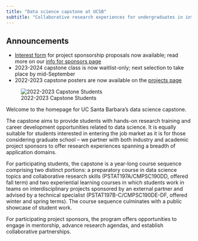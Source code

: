 ```yaml
---
title: "Data science capstone at UCSB"
subtitle: "Collaborative research experiences for undergraduates in interdisciplinary data science, computational science, and statistics"
---
```


::: callout-note
## Announcements

-   [Interest form](https://forms.gle/BQThimQKPAWdDJ2c8) for project sponsorship proposals now available; read more on our [info for sponsors page](info-for-sponsors.qmd)
-   2023-2024 capstone class is now waitlist-only; next selection to take place by mid-September
-   2022-2023 capstone posters are now available on the [projects page](projects/projects-22-23.qmd)
:::

![2022-2023 Capstone Students](img/2023-group-photo.jpg)

Welcome to the homepage for UC Santa Barbara's data science capstone.

The capstone aims to provide students with hands-on research training and career development opportunities related to data science. It is equally suitable for students interested in entering the job market as it is for those considering graduate school -- we partner with both industry and academic project sponsors to offer research experiences spanning a breadth of application domains.

For participating students, the capstone is a year-long course sequence comprising two distinct portions: a preparatory course in data science topics and collaborative research skills (PSTAT197A/CMPSC190DD, offered fall term) and two experiential learning courses in which students work in teams on interdisciplinary projects sponsored by an external partner and advised by a technical specialist (PSTAT197B-C/CMPSC190DE-DF, offered winter and spring terms). The course sequence culminates with a public showcase of student work.

For participating project sponsors, the program offers opportunities to engage in mentorship, advance research agendas, and establish collaborative partnerships.
